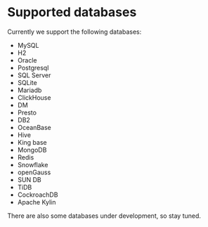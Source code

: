 # Supported databases

Currently we support the following databases:

- MySQL
- H2
- Oracle
- Postgresql
- SQL Server
- SQLite
- Mariadb
- ClickHouse
- DM
- Presto
- DB2
- OceanBase
- Hive
- King base
- MongoDB
- Redis
- Snowflake
- openGauss
- SUN DB
- TiDB
- CockroachDB
- Apache Kylin


There are also some databases under development, so stay tuned.